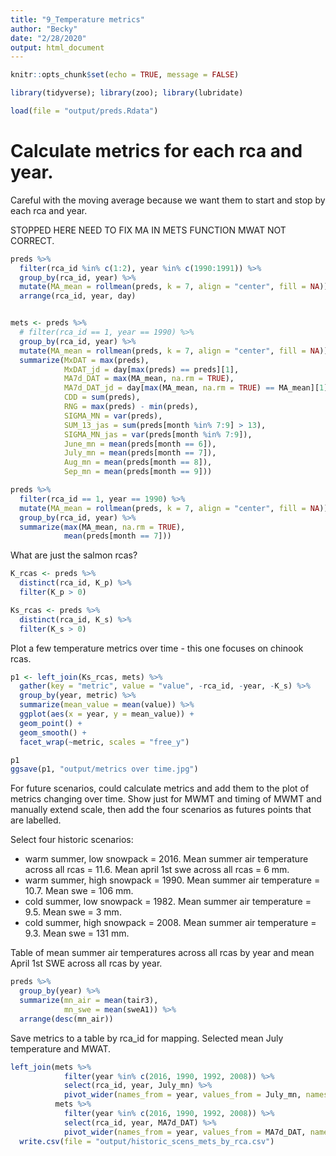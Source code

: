 ```yaml
---
title: "9_Temperature metrics"
author: "Becky"
date: "2/28/2020"
output: html_document
---
```


```r
knitr::opts_chunk$set(echo = TRUE, message = FALSE)

library(tidyverse); library(zoo); library(lubridate)

load(file = "output/preds.Rdata")


```


# Calculate metrics for each rca and year.

Careful with the moving average because we want them to start and stop by each rca and year.

STOPPED HERE NEED TO FIX MA IN METS FUNCTION MWAT NOT CORRECT.

```r

preds %>%  
  filter(rca_id %in% c(1:2), year %in% c(1990:1991)) %>% 
  group_by(rca_id, year) %>% 
  mutate(MA_mean = rollmean(preds, k = 7, align = "center", fill = NA)) %>% 
  arrange(rca_id, year, day)


mets <- preds %>%  
  # filter(rca_id == 1, year == 1990) %>%
  group_by(rca_id, year) %>% 
  mutate(MA_mean = rollmean(preds, k = 7, align = "center", fill = NA)) %>%  
  summarize(MxDAT = max(preds),
            MxDAT_jd = day[max(preds) == preds][1],
            MA7d_DAT = max(MA_mean, na.rm = TRUE),
            MA7d_DAT_jd = day[max(MA_mean, na.rm = TRUE) == MA_mean][1],
            CDD = sum(preds),
            RNG = max(preds) - min(preds),
            SIGMA_MN = var(preds),
            SUM_13_jas = sum(preds[month %in% 7:9] > 13),
            SIGMA_MN_jas = var(preds[month %in% 7:9]),
            June_mn = mean(preds[month == 6]),
            July_mn = mean(preds[month == 7]),
            Aug_mn = mean(preds[month == 8]),
            Sep_mn = mean(preds[month == 9]))


```



```r
preds %>% 
  filter(rca_id == 1, year == 1990) %>% 
  mutate(MA_mean = rollmean(preds, k = 7, align = "center", fill = NA)) %>% 
  group_by(rca_id, year) %>% 
  summarize(max(MA_mean, na.rm = TRUE),
            mean(preds[month == 7]))


```

What are just the salmon rcas?

```r
K_rcas <- preds %>% 
  distinct(rca_id, K_p) %>% 
  filter(K_p > 0)

Ks_rcas <- preds %>% 
  distinct(rca_id, K_s) %>% 
  filter(K_s > 0)
```



Plot a few temperature metrics over time - this one focuses on chinook rcas.

```r

p1 <- left_join(Ks_rcas, mets) %>% 
  gather(key = "metric", value = "value", -rca_id, -year, -K_s) %>% 
  group_by(year, metric) %>%
  summarize(mean_value = mean(value)) %>%
  ggplot(aes(x = year, y = mean_value)) +
  geom_point() +
  geom_smooth() +
  facet_wrap(~metric, scales = "free_y")

p1
ggsave(p1, "output/metrics over time.jpg")

```

For future scenarios, could calculate metrics and add them to the plot of metrics changing over time. Show just for MWMT and timing of MWMT and manually extend scale, then add the four scenarios as futures points that are labelled.


Select four historic scenarios: 

* warm summer, low snowpack = 2016. Mean summer air temperature across all rcas = 11.6. Mean april 1st swe across all rcas = 6 mm.
* warm summer, high snowpack = 1990. Mean summer air temperature = 10.7. Mean swe = 106 mm.
* cold summer, low snowpack = 1982. Mean summer air temperature = 9.5. Mean swe = 3 mm.
* cold summer, high snowpack = 2008. Mean summer air temperature = 9.3. Mean swe = 131 mm.

Table of mean summer air temperatures across all rcas by year and mean April 1st SWE across all rcas by year.

```r

preds %>% 
  group_by(year) %>% 
  summarize(mn_air = mean(tair3),
            mn_swe = mean(sweA1)) %>% 
  arrange(desc(mn_air))

```

Save metrics to a table by rca_id for mapping. Selected mean July temperature and MWAT.

```r

left_join(mets %>% 
            filter(year %in% c(2016, 1990, 1992, 2008)) %>% 
            select(rca_id, year, July_mn) %>% 
            pivot_wider(names_from = year, values_from = July_mn, names_prefix = "July_mean_"),
          mets %>% 
            filter(year %in% c(2016, 1990, 1992, 2008)) %>% 
            select(rca_id, year, MA7d_DAT) %>% 
            pivot_wider(names_from = year, values_from = MA7d_DAT, names_prefix = "MA7d_DAT_")) %>% 
  write.csv(file = "output/historic_scens_mets_by_rca.csv")

```


